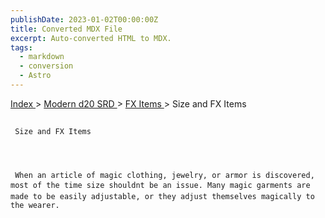```yaml
---
publishDate: 2023-01-02T00:00:00Z
title: Converted MDX File
excerpt: Auto-converted HTML to MDX.
tags:
  - markdown
  - conversion
  - Astro
---
```







[
      Index
     ](-index)
     >
     [
      Modern d20 SRD
     ](modern-d20-srd-index)
     >
     [
      FX Items
     ](modern-d20-srd-fx-items-index)
     > Size and FX Items
    





## 
     Size and FX Items
    



     When an article of magic clothing, jewelry, or armor is discovered, most of the time size shouldnt be an issue. Many magic garments are made to be easily adjustable, or they adjust themselves magically to the wearer.
    




